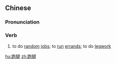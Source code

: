 ==Chinese==
{{zh-forms}}

===Pronunciation===
{{zh-pron
|m=pǎotuǐ
|c=paau2 teoi2
|mn=qz,xm,zz:pháu-thui
|cat=v
}}

===Verb===
{{zh-verb}}

# to do [[random]] [[job]]s; to [[run]] [[errand]]s; to do [[legwork]]

[[hu:跑腿]]
[[zh:跑腿]]